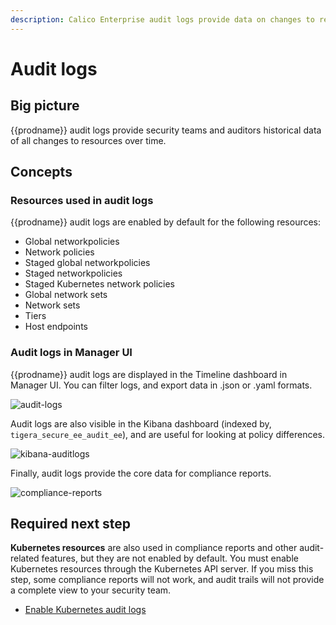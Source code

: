 ```yaml
---
description: Calico Enterprise audit logs provide data on changes to resources.
---
```


# Audit logs

## Big picture

{{prodname}} audit logs provide security teams and auditors historical data of all changes to resources over time.

## Concepts

### Resources used in audit logs

{{prodname}} audit logs are enabled by default for the following resources:

- Global networkpolicies
- Network policies
- Staged global networkpolicies
- Staged networkpolicies
- Staged Kubernetes network policies
- Global network sets
- Network sets
- Tiers
- Host endpoints

### Audit logs in Manager UI

{{prodname}} audit logs are displayed in the Timeline dashboard in Manager UI. You can filter logs, and export data in .json or .yaml formats.

![audit-logs](/img/calico-enterprise/master/audit-logs.png)

Audit logs are also visible in the Kibana dashboard (indexed by, `tigera_secure_ee_audit_ee`), and are useful for looking at policy differences.

![kibana-auditlogs](/img/calico-enterprise/master/kibana-auditlogs.png)

Finally, audit logs provide the core data for compliance reports.

![compliance-reports](/img/calico-enterprise/master/configuration-compliance.png)

## Required next step

**Kubernetes resources** are also used in compliance reports and other audit-related features, but they are not enabled by default. You must enable Kubernetes resources through the Kubernetes API server. If you miss this step, some compliance reports will not work, and audit trails will not provide a complete view to your security team.

- [Enable Kubernetes audit logs](/visibility/kube-audit)
